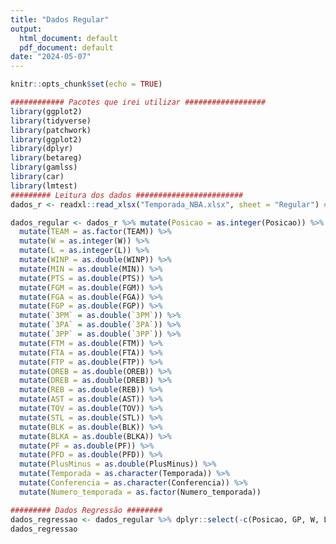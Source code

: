 ```yaml
---
title: "Dados Regular"
output:
  html_document: default
  pdf_document: default
date: "2024-05-07"
---
```


```r
knitr::opts_chunk$set(echo = TRUE)
```


```r
############ Pacotes que irei utilizar ##################
library(ggplot2)
library(tidyverse)
library(patchwork)
library(ggplot2)
library(dplyr)
library(betareg)
library(gamlss)
library(car)
library(lmtest)
######### Leitura dos dados ########################
dados_r <- readxl::read_xlsx("Temporada_NBA.xlsx", sheet = "Regular") #Temporada regular

dados_regular <- dados_r %>% mutate(Posicao = as.integer(Posicao)) %>% 
  mutate(TEAM = as.factor(TEAM)) %>% 
  mutate(W = as.integer(W)) %>% 
  mutate(L = as.integer(L)) %>% 
  mutate(WINP = as.double(WINP)) %>% 
  mutate(MIN = as.double(MIN)) %>% 
  mutate(PTS = as.double(PTS)) %>% 
  mutate(FGM = as.double(FGM)) %>% 
  mutate(FGA = as.double(FGA)) %>% 
  mutate(FGP = as.double(FGP)) %>% 
  mutate(`3PM` = as.double(`3PM`)) %>% 
  mutate(`3PA` = as.double(`3PA`)) %>% 
  mutate(`3PP` = as.double(`3PP`)) %>% 
  mutate(FTM = as.double(FTM)) %>% 
  mutate(FTA = as.double(FTA)) %>% 
  mutate(FTP = as.double(FTP)) %>% 
  mutate(OREB = as.double(OREB)) %>% 
  mutate(DREB = as.double(DREB)) %>% 
  mutate(REB = as.double(REB)) %>% 
  mutate(AST = as.double(AST)) %>% 
  mutate(TOV = as.double(TOV)) %>% 
  mutate(STL = as.double(STL)) %>% 
  mutate(BLK = as.double(BLK)) %>% 
  mutate(BLKA = as.double(BLKA)) %>% 
  mutate(PF = as.double(PF)) %>% 
  mutate(PFD = as.double(PFD)) %>% 
  mutate(PlusMinus = as.double(PlusMinus)) %>% 
  mutate(Temporada = as.character(Temporada)) %>% 
  mutate(Conferencia = as.character(Conferencia)) %>% 
  mutate(Numero_temporada = as.factor(Numero_temporada))

######### Dados Regressão ########
dados_regressao <- dados_regular %>% dplyr::select(-c(Posicao, GP, W, L, MIN, Temporada, Conferencia))
dados_regressao
```
